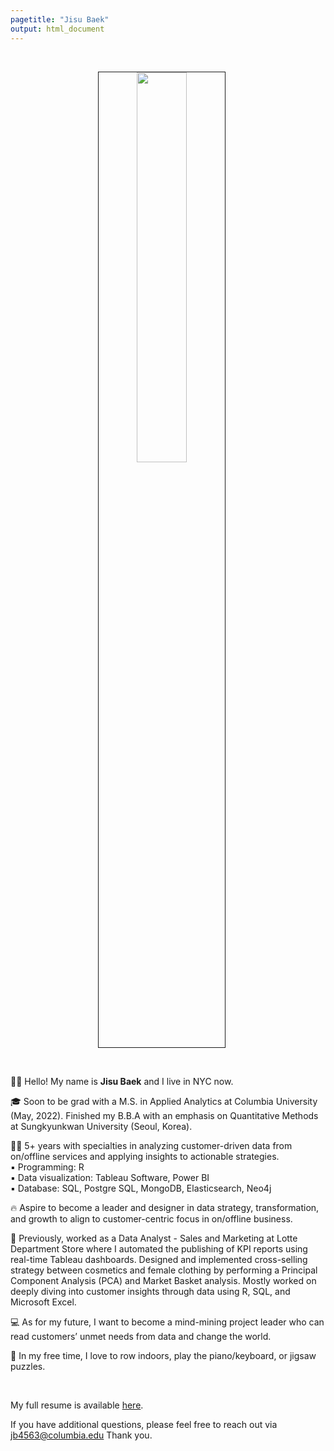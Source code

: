 ```yaml
---
pagetitle: "Jisu Baek"
output: html_document
---
```


<link rel="stylesheet" href="styles.css" type="text/css">
<link rel="stylesheet" href="academicons/css/academicons.min.css"/>

<br>

<p align="center">
<img src="photo/profile.jpeg" style="width:40%; border:0.5px solid; margin-right: 20px" align="center">
</p>
<br>

👋🏽 Hello! My name is **Jisu Baek** and I live in NYC now.<br>

🎓 Soon to be grad with a M.S. in Applied Analytics at Columbia University (May, 2022). Finished my B.B.A with an emphasis on Quantitative Methods at Sungkyunkwan University (Seoul, Korea).<br>

💪🏽 5+ years with specialties in analyzing customer-driven data from on/offline services and applying insights to actionable strategies.<br>
▪ Programming: R<br>
▪ Data visualization: Tableau Software, Power BI<br>
▪ Database: SQL, Postgre SQL, MongoDB, Elasticsearch, Neo4j<br>

🔥 Aspire to become a leader and designer in data strategy, transformation, and growth to align to customer-centric focus in on/offline business.<br>

👗 Previously, worked as a Data Analyst - Sales and Marketing at Lotte Department Store where I automated the publishing of KPI reports using real-time Tableau dashboards. Designed and implemented cross-selling strategy between cosmetics and female clothing by performing a Principal Component Analysis (PCA) and Market Basket analysis. Mostly worked on deeply diving into customer insights through data using R, SQL, and Microsoft Excel.<br>

💻 As for my future, I want to become a mind-mining project leader who can read customers' unmet needs from data and change the world. <br>

🎹 In my free time, I love to row indoors, play the piano/keyboard, or jigsaw puzzles. 

<br>

My full resume is available [here](/files/Resume_JisuBaek_202111.pdf).

If you have additional questions, please feel free to reach out via [jb4563@columbia.edu](mailto:jb4563@columbia.edu) Thank you.